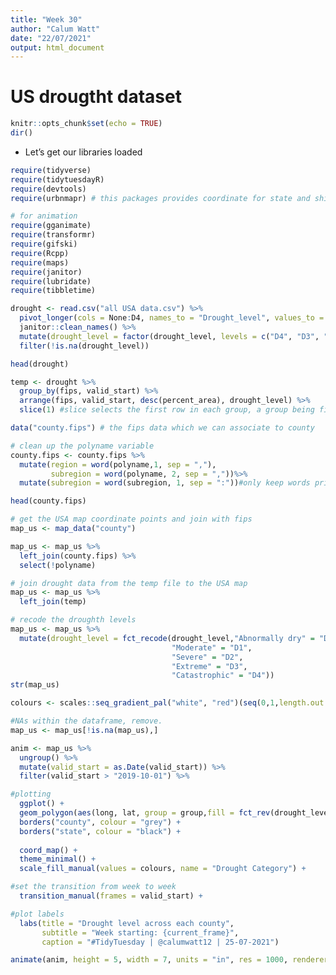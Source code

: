 ---
title: "Week 30"
author: "Calum Watt"
date: "22/07/2021"
output: html_document
---

# US drougtht dataset

```{r setup, include=FALSE}
knitr::opts_chunk$set(echo = TRUE)
dir()
```

* Let's get our libraries loaded
```{r Required libraries, warning=FALSE, message=FALSE}
require(tidyverse)
require(tidytuesdayR)
require(devtools)
require(urbnmapr) # this packages provides coordinate for state and shires (US)

# for animation
require(gganimate)
require(transformr)
require(gifski)
require(Rcpp)
require(maps)
require(janitor)
require(lubridate)
require(tibbletime)
```


```{r Download the data and clean}
drought <- read.csv("all USA data.csv") %>%
  pivot_longer(cols = None:D4, names_to = "Drought_level", values_to = "Percent Area") %>%
  janitor::clean_names() %>%
  mutate(drought_level = factor(drought_level, levels = c("D4", "D3", "D2","D1","D0", "None"))) %>%
  filter(!is.na(drought_level)) 

head(drought)

temp <- drought %>%
  group_by(fips, valid_start) %>%
  arrange(fips, valid_start, desc(percent_area), drought_level) %>%
  slice(1) #slice selects the first row in each group, a group being fips and valid_date. therefore removes unnecessary rows

```

```{r add the fips}
data("county.fips") # the fips data which we can associate to county

# clean up the polyname variable
county.fips <- county.fips %>%
  mutate(region = word(polyname,1, sep = ","),
         subregion = word(polyname, 2, sep = ","))%>%
  mutate(subregion = word(subregion, 1, sep = ":"))#only keep words prior to the colon

head(county.fips)

# get the USA map coordinate points and join with fips
map_us <- map_data("county")

map_us <- map_us %>%
  left_join(county.fips) %>%
  select(!polyname) 

```

```{r}
# join drought data from the temp file to the USA map
map_us <- map_us %>%
  left_join(temp)

# recode the droughth levels
map_us <- map_us %>%
  mutate(drought_level = fct_recode(drought_level,"Abnormally dry" = "D0",
                                    "Moderate" = "D1",
                                    "Severe" = "D2",
                                    "Extreme" = "D3",
                                    "Catastrophic" = "D4"))
str(map_us)
```

```{r plotting}
colours <- scales::seq_gradient_pal("white", "red")(seq(0,1,length.out = 6))

#NAs within the dataframe, remove. 
map_us <- map_us[!is.na(map_us),]

anim <- map_us %>%
  ungroup() %>%
  mutate(valid_start = as.Date(valid_start)) %>%
  filter(valid_start > "2019-10-01") %>%

#plotting
  ggplot() +
  geom_polygon(aes(long, lat, group = group,fill = fct_rev(drought_level))) +
  borders("county", colour = "grey") +
  borders("state", colour = "black") + 
  
  coord_map() +
  theme_minimal() +
  scale_fill_manual(values = colours, name = "Drought Category") +

#set the transition from week to week
  transition_manual(frames = valid_start) +

#plot labels
  labs(title = "Drought level across each county",
       subtitle = "Week starting: {current_frame}",
       caption = "#TidyTuesday | @calumwatt12 | 25-07-2021")

animate(anim, height = 5, width = 7, units = "in", res = 1000, renderer = gifski_renderer("USA droughts by shire.gif"))
```
